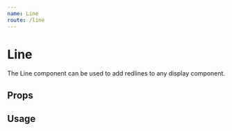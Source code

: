 ```yaml
---
name: Line
route: /line
---
```



# Line

The Line component can be used to add redlines to any display component.

## Props

<Props of={Line} />

## Usage

<Playground>
  <Line size={100} direction="horizontal" placement="bottom" />
</Playground>
